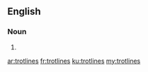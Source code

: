 ==English==

===Noun===
{{head|en}}

# {{plural of|trotline}}

[[ar:trotlines]]
[[fr:trotlines]]
[[ku:trotlines]]
[[my:trotlines]]